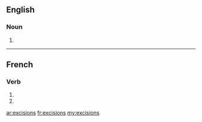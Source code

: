 ==English==

===Noun===
{{head|en|plural}}

# {{plural of|excision|lang=en}}

----

==French==

===Verb===
{{fr-verb-form}}

# {{inflection of|exciser||1|p|impf|indc|lang=fr}}
# {{inflection of|exciser||1|p|pres|subj|lang=fr}}

[[ar:excisions]]
[[fr:excisions]]
[[my:excisions]]